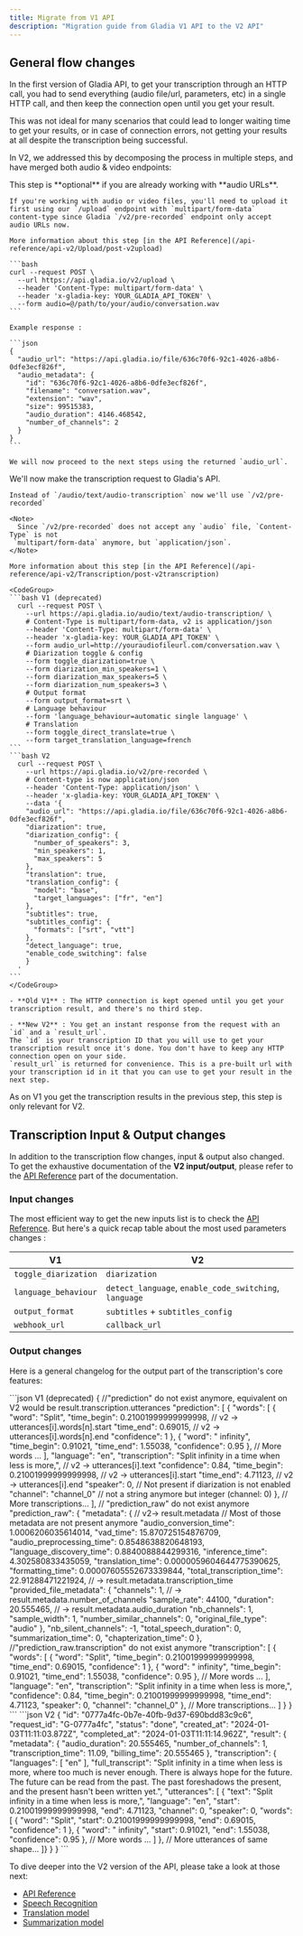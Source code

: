 ```yaml
---
title: Migrate from V1 API
description: "Migration guide from Gladia V1 API to the V2 API"
---
```



## General flow changes

In the first version of Gladia API, to get your transcription through an HTTP call, you had to send everything
 (audio file/url, parameters, etc) in a single HTTP call, and then keep the connection open until you get your result.

This was not ideal for many scenarios that could lead to longer waiting time to get your results, or in case of connection
errors, not getting your results at all despite the transcription being successful. 

In V2, we addressed this by decomposing the process in multiple steps, and have merged both audio & video endpoints:


<Steps>
  <Step title="Upload your file">
    <Note>This step is **optional** if you are already working with **audio URLs**. </Note>

    If you're working with audio or video files, you'll need to upload it first using our `/upload` endpoint with `multipart/form-data`
    content-type since Gladia `/v2/pre-recorded` endpoint only accept audio URLs now.

    More information about this step [in the API Reference](/api-reference/api-v2/Upload/post-v2upload)

    ```bash
    curl --request POST \
      --url https://api.gladia.io/v2/upload \
      --header 'Content-Type: multipart/form-data' \
      --header 'x-gladia-key: YOUR_GLADIA_API_TOKEN' \
      --form audio=@/path/to/your/audio/conversation.wav
    ```
    
    Example response :

    ```json
    {
      "audio_url": "https://api.gladia.io/file/636c70f6-92c1-4026-a8b6-0dfe3ecf826f",
      "audio_metadata": {
        "id": "636c70f6-92c1-4026-a8b6-0dfe3ecf826f",
        "filename": "conversation.wav",
        "extension": "wav",
        "size": 99515383,
        "audio_duration": 4146.468542,
        "number_of_channels": 2
      }
    }
    ```

    We will now proceed to the next steps using the returned `audio_url`.
  </Step>
  <Step title="Transcribe">
    We'll now make the transcription request to Gladia's API.

    Instead of `/audio/text/audio-transcription` now we'll use `/v2/pre-recorded`

    <Note> 
      Since `/v2/pre-recorded` does not accept any `audio` file, `Content-Type` is not
     `multipart/form-data` anymore, but `application/json`.
    </Note>

    More information about this step [in the API Reference](/api-reference/api-v2/Transcription/post-v2transcription)

    <CodeGroup>
    ```bash V1 (deprecated)
      curl --request POST \
        --url https://api.gladia.io/audio/text/audio-transcription/ \
        # Content-Type is multipart/form-data, v2 is application/json
        --header 'Content-Type: multipart/form-data' \
        --header 'x-gladia-key: YOUR_GLADIA_API_TOKEN' \
        --form audio_url=http://youraudiofileurl.com/conversation.wav \
        # Diarization toggle & config
        --form toggle_diarization=true \
        --form diarization_min_speakers=1 \
        --form diarization_max_speakers=5 \
        --form diarization_num_speakers=3 \
        # Output format
        --form output_format=srt \
        # Language behaviour
        --form 'language_behaviour=automatic single language' \
        # Translation
        --form toggle_direct_translate=true \
        --form target_translation_language=french
    ```
    ```bash V2
      curl --request POST \
        --url https://api.gladia.io/v2/pre-recorded \
        # Content-type is now application/json
        --header 'Content-Type: application/json' \
        --header 'x-gladia-key: YOUR_GLADIA_API_TOKEN' \
        --data '{
        "audio_url": "https://api.gladia.io/file/636c70f6-92c1-4026-a8b6-0dfe3ecf826f",
        "diarization": true,
        "diarization_config": {
          "number_of_speakers": 3,
          "min_speakers": 1,
          "max_speakers": 5
        },
        "translation": true,
        "translation_config": {
          "model": "base",
          "target_languages": ["fr", "en"]
        },
        "subtitles": true,
        "subtitles_config": {
          "formats": ["srt", "vtt"]
        },
        "detect_language": true,
        "enable_code_switching": false
        }
      '
    ```
    </CodeGroup>

    - **Old V1** : The HTTP connection is kept opened until you get your transcription result, and there's no third step.

    - **New V2** : You get an instant response from the request with an `id` and a `result_url`.  
    The `id` is your transcription ID that you will use to get your transcription result once it's done. You don't have to keep any HTTP connection open on your side.  
    `result_url` is returned for convenience. This is a pre-built url with your transcription id in it that you can use to get your result in the next step.

  </Step>
  <Step title="Get the transcription result">
    As on V1 you get the transcription results in the previous step, this step is only relevant for V2.
    <GetTranscriptionResult />
  </Step>
</Steps>


## Transcription Input & Output changes

In addition to the transcription flow changes, input & output also changed. 
To get the exhaustive documentation of the **V2 input/output**, please refer to the [API Reference](/api-reference/) part of the documentation.


### Input changes

The most efficient way to get the new inputs list is to check the [API Reference](/api-reference/). But here's a quick recap table
about the most used parameters changes :

| V1 | V2                           |
| -------- | ------------------------------------- |
| `toggle_diarization`     | `diarization`                     |
| `language_behaviour`    | `detect_language`, `enable_code_switching`, `language`          |
| `output_format`   | `subtitles` + `subtitles_config` |
| `webhook_url` | `callback_url` |

### Output changes

Here is a general changelog for the output part of the transcription's core features:

<CodeGroup>
```json V1 (deprecated)
{
//"prediction" do not exist anymore, equivalent on V2 would be result.transcription.utterances
"prediction": [
  {
    "words": [
      {
        "word": "Split",
        "time_begin": 0.21001999999999998, // v2 -> utterances[i].words[n].start
        "time_end": 0.69015, // v2 -> utterances[i].words[n].end
        "confidence": 1
      },
      {
        "word": " infinity",
        "time_begin": 0.91021,
        "time_end": 1.55038,
        "confidence": 0.95
      },
      // More words ...
    ],
    "language": "en",
    "transcription": "Split infinity in a time when less is more,", // v2 -> utterances[i].text 
    "confidence": 0.84,
    "time_begin": 0.21001999999999998,  // v2 -> utterances[i].start
    "time_end": 4.71123, // v2 -> utterances[i].end
    "speaker": 0, // Not present if diarization is not enabled
    "channel": "channel_0" // not a string anymore but integer (channel: 0)
  },
  // More transcriptions...
],
// "prediction_raw" do not exist anymore
"prediction_raw": {
  "metadata": { // v2-> result.metadata
    // Most of those metadata are not present anymore
    "audio_conversion_time": 1.0006206035614014,
    "vad_time": 15.870725154876709,
    "audio_preprocessing_time": 0.8548638820648193,
    "language_discovery_time": 0.8840088844299316,
    "inference_time": 4.302580833435059,
    "translation_time": 0.0000059604644775390625,
    "formatting_time": 0.00007605552673339844,
    "total_transcription_time": 22.91288471221924, // -> result.metadata.transcription_time 
    "provided_file_metadata": {
      "channels": 1, // -> result.metadata.number_of_channels 
      "sample_rate": 44100, 
      "duration": 20.555465, // -> result.metadata.audio_duration 
      "nb_channels": 1,
      "sample_width": 1,
      "number_similar_channels": 0,
      "original_file_type": "audio"
    },
    "nb_silent_channels": -1,
    "total_speech_duration": 0,
    "summarization_time": 0,
    "chapterization_time": 0
  },
  //"prediction_raw.transcription" do not exist anymore
  "transcription": [
    {
      "words": [
        {
          "word": "Split",
          "time_begin": 0.21001999999999998,
          "time_end": 0.69015,
          "confidence": 1
        },
        {
          "word": " infinity",
          "time_begin": 0.91021,
          "time_end": 1.55038,
          "confidence": 0.95
        },
        // More words ...
      ],
      "language": "en",
      "transcription": "Split infinity in a time when less is more,",
      "confidence": 0.84,
      "time_begin": 0.21001999999999998,
      "time_end": 4.71123,
      "speaker": 0,
      "channel": "channel_0"
    },
  // More transcriptions...
  ]
}
}
```
```json V2
{
	"id": "0777a4fc-0b7e-40fb-9d37-690bdd83c9c6",
	"request_id": "G-0777a4fc",
	"status": "done",
	"created_at": "2024-01-03T11:11:03.872Z",
	"completed_at": "2024-01-03T11:11:14.962Z",
	"result": {
		"metadata": {
			"audio_duration": 20.555465,
			"number_of_channels": 1,
			"transcription_time": 11.09,
			"billing_time": 20.555465
		},
		"transcription": {
			"languages": [
				"en"
			],
			"full_transcript": "Split infinity in a time when less is more, where too much is never enough. There is always hope for the future. The future can be read from the past. The past foreshadows the present, and the present hasn't been written yet.",
			"utterances": [
				{
					"text": "Split infinity in a time when less is more,",
					"language": "en",
					"start": 0.21001999999999998,
					"end": 4.71123,
					"channel": 0,
					"speaker": 0,
					"words": [
						{
							"word": "Split",
							"start": 0.21001999999999998,
							"end": 0.69015,
							"confidence": 1
						},
						{
							"word": " infinity",
							"start": 0.91021,
							"end": 1.55038,
							"confidence": 0.95
						},
              // More words ...
            ]
				},
        // More utterances of same shape...
    ]}
  }
}
```
</CodeGroup>

To dive deeper into the V2 version of the API, please take a look at those next:

- [API Reference](/api-reference/)
- [Speech Recognition](/chapters/speech-to-text-api/pages/speech-recognition)
- [Translation model](/chapters/audio-intelligence/pages/translation)
- [Summarization model](/chapters/audio-intelligence/pages/summarization)
